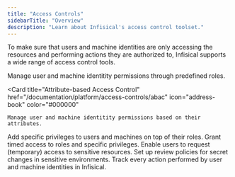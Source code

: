 ```yaml
---
title: "Access Controls"
sidebarTitle: "Overview"
description: "Learn about Infisical's access control toolset."
---
```


To make sure that users and machine identities are only accessing the resources and performing actions they are authorized to, Infisical supports a wide range of access control tools. 

<CardGroup cols={2}>
  <Card 
    title="Role-based Access Controls" 
    href="./role-based-access-controls" 
    icon="address-book" 
    color="#000000"
  >
    Manage user and machine identitity permissions through predefined roles. 
  </Card>

  <Card 
    title="Attribute-based Access Control" 
    href="/documentation/platform/access-controls/abac" 
    icon="address-book" 
    color="#000000"
  >
    Manage user and machine identitity permissions based on their attributes.
  </Card>
  <Card
    title="Additional Privileges"
    href="./additional-privileges"
    icon="ballot-check"
    color="#000000"
  >
    Add specific privileges to users and machines on top of their roles. 
  </Card>
  <Card 
    title="Temporary Access" 
    href="./temporary-access" 
    icon="clock" 
    color="#000000"
  >
    Grant timed access to roles and specific privileges. 
  </Card>
  <Card
    title="Access Requests"
    href="./access-requests"
    icon="check"
    color="#000000"
  >
    Enable users to request (temporary) access to sensitive resources. 
  </Card>
  <Card 
    title="Approval Workflows" 
    href="/documentation/platform/pr-workflows" 
    icon="thumbs-up" 
    color="#000000"
  >
    Set up review policies for secret changes in sensitive environments. 
  </Card>
  <Card
    title="Audit Logs"
    href="/documentation/platform/audit-logs"
    icon="list"
    color="#000000"
  >
    Track every action performed by user and machine identities in Infisical. 
  </Card>
</CardGroup>
